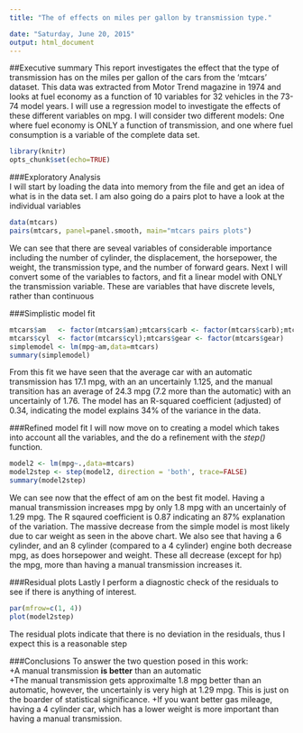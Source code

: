 ```yaml
---
title: "The of effects on miles per gallon by transmission type."

date: "Saturday, June 20, 2015"
output: html_document
---
```


##Executive summary
This report investigates the effect that the type of transmission has on the miles per gallon of the cars from the 'mtcars' dataset. This data was extracted from Motor Trend magazine in 1974 and looks at fuel economy  as a function of 10 variables for 32 vehicles in the 73-74 model years.  I will use a regression model to investigate the effects of these different variables on mpg. I will consider two different models: One where fuel economy is ONLY a function of transmission, and one where fuel consumption is a variable of the complete data set. 


```r
library(knitr)
opts_chunk$set(echo=TRUE)
```

###Exploratory Analysis  
I will start by loading the data into memory from the file and get an idea of what is in the data set. I am also going do a pairs plot to have a look at the individual variables

```r

data(mtcars)
pairs(mtcars, panel=panel.smooth, main="mtcars pairs plots")
```

We can see that there are seveal variables of considerable importance including the number of cylinder, the displacement, the horsepower, the weight, the transmission type, and the number of forward gears. Next I will convert some of the variables to factors, and fit a linear model with ONLY the transmission variable. These are variables that have discrete levels, rather than continuous

###Simplistic model fit 
```r
mtcars$am   <- factor(mtcars$am);mtcars$carb <- factor(mtcars$carb);mtcars$vs   <- factor(mtcars$vs)
mtcars$cyl  <- factor(mtcars$cyl);mtcars$gear <- factor(mtcars$gear)
simplemodel <- lm(mpg~am,data=mtcars)
summary(simplemodel)
```
From this fit we have seen that the average car with an automatic transmission has 17.1 mpg, with an an uncertainly 1.125, and the manual transition has an average of 24.3 mpg (7.2 more than the automatic) with an uncertainly of 1.76. The model has an R-squared coefficient (adjusted) of 0.34, indicating the model explains 34% of the variance in the data.  

###Refined model fit
I will now move on to creating a model which takes into account all the variables, and the do a refinement with the *step()* function.

```r

model2 <- lm(mpg~.,data=mtcars)
model2step <- step(model2, direction = 'both', trace=FALSE)
summary(model2step)
```
We can see now that the effect of am on the best fit model. Having a manual transmission increases mpg by only 1.8 mpg with an uncertainly of 1.29 mpg. The R sqaured coefficient is 0.87 indicating an 87% explanation of the variation. The massive decrease from the simple model is most likely due to car weight as seen in the above chart. We also see that having a 6 cylinder, and an 8 cylinder (compared to a 4 cylinder) engine both decrease mpg, as does horsepower and weight. These all decrease (except for hp) the mpg, more than having a manual transmission increases it.

###Residual plots
Lastly I perform a diagnostic check of the residuals to see if there is anything of interest.

```r

par(mfrow=c(1, 4))
plot(model2step)
```
The residual plots indicate that there is no deviation in the residuals, thus I expect this is a reasonable step

###Conclusions
To answer the two question posed in this work:  
+A manual transmission **is better** than an automatic  
+The manual transmission gets approximalte 1.8 mpg better than an automatic, however, the uncertainly is very high at 1.29 mpg. This is just on the boarder of statistical significance. 
+If you want better gas mileage, having a 4 cylinder car, which has a lower weight is more important than having a manual transmission. 

